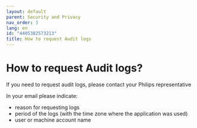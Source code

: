 ```yaml
---
layout: default
parent: Security and Privacy
nav_order: 3
lang: en
id: "4405382573213"
title: How to request Audit logs
---
```


# How to request Audit logs?

If you need to request audit logs, please contact your Philips representative

In your email please indicate:

- reason for requesting logs
- period of the logs (with the time zone where the application was used)
- user or machine account name



